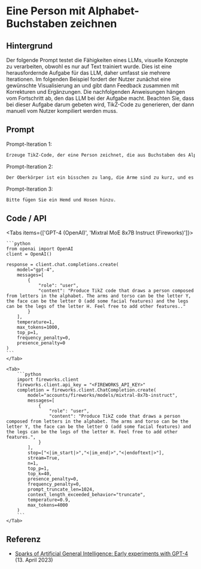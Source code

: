 # Eine Person mit Alphabet-Buchstaben zeichnen


## Hintergrund

Der folgende Prompt testet die Fähigkeiten eines LLMs, visuelle Konzepte zu verarbeiten, obwohl es nur auf Text trainiert wurde. Dies ist eine herausfordernde Aufgabe für das LLM, daher umfasst sie mehrere Iterationen. Im folgenden Beispiel fordert der Nutzer zunächst eine gewünschte Visualisierung an und gibt dann Feedback zusammen mit Korrekturen und Ergänzungen. Die nachfolgenden Anweisungen hängen vom Fortschritt ab, den das LLM bei der Aufgabe macht. Beachten Sie, dass bei dieser Aufgabe darum gebeten wird, TikZ-Code zu generieren, der dann manuell vom Nutzer kompiliert werden muss.

## Prompt

Prompt-Iteration 1:

```markdown
Erzeuge TikZ-Code, der eine Person zeichnet, die aus Buchstaben des Alphabets besteht. Die Arme und der Oberkörper können der Buchstabe Y sein, das Gesicht kann der Buchstabe O sein (füge einige Gesichtszüge hinzu) und die Beine können die Beine des Buchstaben H sein. Fühle dich frei, weitere Merkmale hinzuzufügen.
```

Prompt-Iteration 2:

```markdown
Der Oberkörper ist ein bisschen zu lang, die Arme sind zu kurz, und es sieht so aus, als würde der rechte Arm das Gesicht tragen, anstatt dass das Gesicht direkt über dem Oberkörper ist. Könnten Sie das bitte korrigieren?
```

Prompt-Iteration 3:

```markdown
Bitte fügen Sie ein Hemd und Hosen hinzu.
```

## Code / API

<Tabs items={['GPT-4 (OpenAI)', 'Mixtral MoE 8x7B Instruct (Fireworks)']}>
    <Tab>
  
    ```python
    from openai import OpenAI
    client = OpenAI()

    response = client.chat.completions.create(
        model="gpt-4",
        messages=[
            {
                "role": "user",
                "content": "Produce TikZ code that draws a person composed from letters in the alphabet. The arms and torso can be the letter Y, the face can be the letter O (add some facial features) and the legs can be the legs of the letter H. Feel free to add other features.."
            }
        ],
        temperature=1,
        max_tokens=1000,
        top_p=1,
        frequency_penalty=0,
        presence_penalty=0
    )
    ```
    </Tab>

    <Tab>
        ```python
        import fireworks.client
        fireworks.client.api_key = "<FIREWORKS_API_KEY>"
        completion = fireworks.client.ChatCompletion.create(
            model="accounts/fireworks/models/mixtral-8x7b-instruct",
            messages=[
                {
                    "role": "user",
                    "content": "Produce TikZ code that draws a person composed from letters in the alphabet. The arms and torso can be the letter Y, the face can be the letter O (add some facial features) and the legs can be the legs of the letter H. Feel free to add other features.",
                }
            ],
            stop=["<|im_start|>","<|im_end|>","<|endoftext|>"],
            stream=True,
            n=1,
            top_p=1,
            top_k=40,
            presence_penalty=0,
            frequency_penalty=0,
            prompt_truncate_len=1024,
            context_length_exceeded_behavior="truncate",
            temperature=0.9,
            max_tokens=4000
        )
        ```
    </Tab>

</Tabs>

## Referenz

- [Sparks of Artificial General Intelligence: Early experiments with GPT-4](https://arxiv.org/abs/2303.12712) (13. April 2023)
